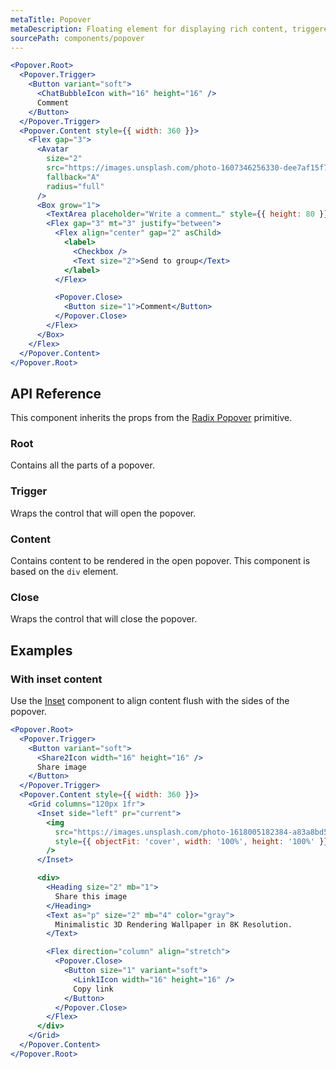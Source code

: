 ```yaml
---
metaTitle: Popover
metaDescription: Floating element for displaying rich content, triggered by a button.
sourcePath: components/popover
---
```


```jsx live=true
<Popover.Root>
  <Popover.Trigger>
    <Button variant="soft">
      <ChatBubbleIcon with="16" height="16" />
      Comment
    </Button>
  </Popover.Trigger>
  <Popover.Content style={{ width: 360 }}>
    <Flex gap="3">
      <Avatar
        size="2"
        src="https://images.unsplash.com/photo-1607346256330-dee7af15f7c5?&w=64&h=64&dpr=2&q=70&crop=focalpoint&fp-x=0.67&fp-y=0.5&fp-z=1.4&fit=crop"
        fallback="A"
        radius="full"
      />
      <Box grow="1">
        <TextArea placeholder="Write a comment…" style={{ height: 80 }} />
        <Flex gap="3" mt="3" justify="between">
          <Flex align="center" gap="2" asChild>
            <label>
              <Checkbox />
              <Text size="2">Send to group</Text>
            </label>
          </Flex>

          <Popover.Close>
            <Button size="1">Comment</Button>
          </Popover.Close>
        </Flex>
      </Box>
    </Flex>
  </Popover.Content>
</Popover.Root>
```

## API Reference

This component inherits the props from the [Radix Popover](/primitives/docs/components/popover) primitive.

### Root

Contains all the parts of a popover.

### Trigger

Wraps the control that will open the popover.

### Content

Contains content to be rendered in the open popover. This component is based on the `div` element.

<ThemesPropsTable name="popoverContent" />

### Close

Wraps the control that will close the popover.

## Examples

### With inset content

Use the [Inset](/themes/docs/components/inset) component to align content flush with the sides of the popover.

```jsx live=true
<Popover.Root>
  <Popover.Trigger>
    <Button variant="soft">
      <Share2Icon width="16" height="16" />
      Share image
    </Button>
  </Popover.Trigger>
  <Popover.Content style={{ width: 360 }}>
    <Grid columns="120px 1fr">
      <Inset side="left" pr="current">
        <img
          src="https://images.unsplash.com/photo-1618005182384-a83a8bd57fbe?&auto=format&fit=crop&w=400&q=80"
          style={{ objectFit: 'cover', width: '100%', height: '100%' }}
        />
      </Inset>

      <div>
        <Heading size="2" mb="1">
          Share this image
        </Heading>
        <Text as="p" size="2" mb="4" color="gray">
          Minimalistic 3D Rendering Wallpaper in 8K Resolution.
        </Text>

        <Flex direction="column" align="stretch">
          <Popover.Close>
            <Button size="1" variant="soft">
              <Link1Icon width="16" height="16" />
              Copy link
            </Button>
          </Popover.Close>
        </Flex>
      </div>
    </Grid>
  </Popover.Content>
</Popover.Root>
```

